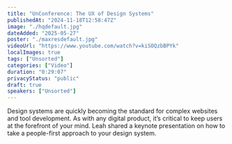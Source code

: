 ```yaml
---
title: "UnConference: The UX of Design Systems"
publishedAt: "2024-11-18T12:58:47Z"
image: "./hqdefault.jpg"
dateAdded: "2025-05-27"
poster: "./maxresdefault.jpg"
videoUrl: "https://www.youtube.com/watch?v=kiSOQzbBPYk"
localImages: true
tags: ["Unsorted"]
categories: ["Video"]
duration: "0:29:07"
privacyStatus: "public"
draft: true
speakers: ["Unsorted"]
---
```

Design systems are quickly becoming the standard for complex websites and tool development. As with any digital product, it’s critical to keep users at the forefront of your mind. Leah shared a keynote presentation on how to take a people-first approach to your design system.
